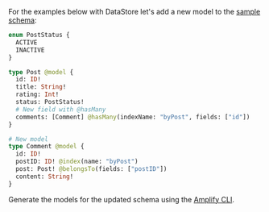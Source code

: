 For the examples below with DataStore let's add a new model to the [sample schema](/lib/datastore/getting-started#sample-schema):

```graphql
enum PostStatus {
  ACTIVE
  INACTIVE
}

type Post @model {
  id: ID!
  title: String!
  rating: Int!
  status: PostStatus!
  # New field with @hasMany
  comments: [Comment] @hasMany(indexName: "byPost", fields: ["id"])
}

# New model
type Comment @model {
  id: ID!
  postID: ID! @index(name: "byPost")
  post: Post! @belongsTo(fields: ["postID"])
  content: String!
}
```

Generate the models for the updated schema using the [Amplify CLI](/lib/datastore/getting-started#code-generation-amplify-cli).

